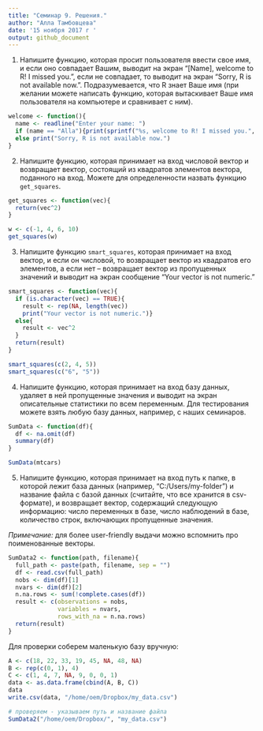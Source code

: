 ```yaml
---
title: "Семинар 9. Решения."
author: "Алла Тамбовцева"
date: '15 ноября 2017 г '
output: github_document
---
```


1. Напишите функцию, которая просит пользователя ввести свое имя, и если оно совпадает Вашим, выводит на экран "[Name], welcome to R! I missed you.", если не совпадает, то выводит на экран "Sorry, R is not available now.". Подразумевается, что R знает Ваше имя (при желании можете написать функцию, которая вытаскивает Ваше имя пользователя на компьютере и сравнивает с ним).

```r
welcome <- function(){
  name <- readline("Enter your name: ")
  if (name == "Alla"){print(sprintf("%s, welcome to R! I missed you.", name))}
  else print("Sorry, R is not available now.")
}
```

2. Напишите функцию, которая принимает на вход числовой вектор и возвращает вектор, состоящий из квадратов элементов вектора, поданного на вход. Можете для определенности назвать функцию `get_squares`.

```r
get_squares <- function(vec){
  return(vec^2)
}

w <- c(-1, 4, 6, 10)
get_squares(w)
```

3. Напишите функцию `smart_squares`, которая принимает на вход вектор, и если он числовой, то возвращает вектор из квадратов его элементов, а если нет -- возвращает вектор из пропущенных значений и выводит на экран сообщение "Your vector is not numeric."

```r
smart_squares <- function(vec){
  if (is.character(vec) == TRUE){
    result <- rep(NA, length(vec))
    print("Your vector is not numeric.")}
  else{
    result <- vec^2
  }
  return(result)
}

smart_squares(c(2, 4, 5))
smart_squares(c("6", "5"))
```

4. Напишите функцию, которая принимает на вход базу данных, удаляет в ней пропущенные значения и выводит на экран описательные статистики по всем переменным. Для тестирования можете взять любую базу данных, например, с наших семинаров.

```r
SumData <- function(df){
  df <- na.omit(df)
  summary(df)
}

SumData(mtcars)
```

5. Напишите функцию, которая принимает на вход путь к папке, в которой лежит база данных (например, "C:/Users/my-folder") и название файла с базой данных (считайте, что все хранится в csv-формате), и возвращает вектор, содержащий следующую информацию: число переменных в базе, число наблюдений в базе, количество строк, включающих пропущенные значения.

*Примечание:* для более user-friendly выдачи можно вспомнить про поименованные векторы.

```r
SumData2 <- function(path, filename){
  full_path <- paste(path, filename, sep = "")
  df <- read.csv(full_path)
  nobs <- dim(df)[1]
  nvars <- dim(df)[2]
  n.na.rows <- sum(!complete.cases(df))
  result <- c(observations = nobs, 
              variables = nvars,
              rows_with_na = n.na.rows)
  return(result)
}
```

Для проверки соберем маленькую базу вручную:

```r
A <- c(18, 22, 33, 19, 45, NA, 48, NA)
B <- rep(c(0, 1), 4)
C <- c(1, 4, 7, NA, 9, 0, 0, 1)
data <- as.data.frame(cbind(A, B, C))
data
write.csv(data, "/home/oem/Dropbox/my_data.csv")

# проверяем - указываем путь и название файла
SumData2("/home/oem/Dropbox/", "my_data.csv")
```


